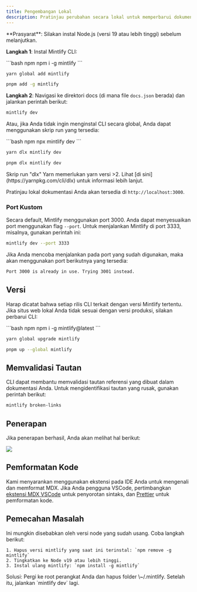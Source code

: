 ```yaml
---
title: Pengembangan Lokal
description: Pratinjau perubahan secara lokal untuk memperbarui dokumentasi Anda
---
```


<Info>
  **Prasyarat**: Silakan instal Node.js (versi 19 atau lebih tinggi) sebelum melanjutkan.
</Info>

**Langkah 1**: Instal Mintlify CLI:

<CodeGroup>
  ```bash npm
  npm i -g mintlify
  ```

  ```bash yarn
  yarn global add mintlify
  ```

  ```bash pnpm
  pnpm add -g mintlify
  ```
</CodeGroup>

**Langkah 2**: Navigasi ke direktori docs (di mana file `docs.json` berada) dan jalankan perintah berikut:

```bash
mintlify dev
```

Atau, jika Anda tidak ingin menginstal CLI secara global, Anda dapat menggunakan skrip run yang tersedia:

<CodeGroup>
  ```bash npm
  npx mintlify dev
  ```

  ```bash yarn
  yarn dlx mintlify dev
  ```

  ```bash pnpm
  pnpm dlx mintlify dev
  ```
</CodeGroup>

<Warning>
  Skrip run "dlx" Yarn memerlukan yarn versi >2. Lihat [di sini](https://yarnpkg.com/cli/dlx) untuk informasi lebih lanjut.
</Warning>

Pratinjau lokal dokumentasi Anda akan tersedia di `http://localhost:3000`.

### Port Kustom

Secara default, Mintlify menggunakan port 3000. Anda dapat menyesuaikan port menggunakan flag `--port`. Untuk menjalankan Mintlify di port 3333, misalnya, gunakan perintah ini:

```bash
mintlify dev --port 3333
```

Jika Anda mencoba menjalankan pada port yang sudah digunakan, maka akan menggunakan port berikutnya yang tersedia:

```md
Port 3000 is already in use. Trying 3001 instead.
```

## Versi

Harap dicatat bahwa setiap rilis CLI terkait dengan versi Mintlify tertentu. Jika situs web lokal Anda tidak sesuai dengan versi produksi, silakan perbarui CLI:

<CodeGroup>
  ```bash npm
  npm i -g mintlify@latest
  ```

  ```bash yarn
  yarn global upgrade mintlify
  ```

  ```bash pnpm
  pnpm up --global mintlify
  ```
</CodeGroup>

## Memvalidasi Tautan

CLI dapat membantu memvalidasi tautan referensi yang dibuat dalam dokumentasi Anda. Untuk mengidentifikasi tautan yang rusak, gunakan perintah berikut:

```bash
mintlify broken-links
```

## Penerapan

Jika penerapan berhasil, Anda akan melihat hal berikut:

<Frame>
  <img className="rounded-md" src="https://mintlify.s3-us-west-1.amazonaws.com/mintlify/images/checks-passed.png" />
</Frame>

## Pemformatan Kode

Kami menyarankan menggunakan ekstensi pada IDE Anda untuk mengenali dan memformat MDX. Jika Anda pengguna VSCode, pertimbangkan [ekstensi MDX VSCode](https://marketplace.visualstudio.com/items?itemName=unifiedjs.vscode-mdx) untuk penyorotan sintaks, dan [Prettier](https://marketplace.visualstudio.com/items?itemName=esbenp.prettier-vscode) untuk pemformatan kode.

## Pemecahan Masalah

<AccordionGroup>
  <Accordion title="Error: Could not load the &#x22;sharp&#x22; module using the darwin-arm64 runtime">
    Ini mungkin disebabkan oleh versi node yang sudah usang. Coba langkah berikut:

    1. Hapus versi mintlify yang saat ini terinstal: `npm remove -g mintlify`
    2. Tingkatkan ke Node v19 atau lebih tinggi.
    3. Instal ulang mintlify: `npm install -g mintlify`
  </Accordion>

  <Accordion title="Issue: Encountering an unknown error">
    Solusi: Pergi ke root perangkat Anda dan hapus folder \~/.mintlify. Setelah itu, jalankan `mintlify dev` lagi.
  </Accordion>
</AccordionGroup>

